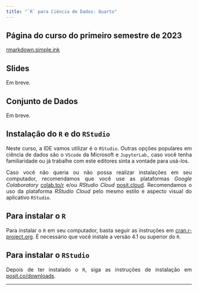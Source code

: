 ```yaml
---
title: "`R` para Ciência de Dados: Quarto"
---
```


<div style="text-align:justify">

## Página do curso do primeiro semestre de 2023

[rmarkdown.simple.ink](https://rmarkdown.simple.ink)

## Slides

Em breve.

## Conjunto de Dados

Em breve.

## Instalação do `R` e do `RStudio`

Neste curso, a IDE vamos utilizar é o `RStudio`. Outras opções populares em ciência de dados são o `VScode` da Microsoft e `JupyterLab,` caso você tenha familiaridade ou já trabalhe com este editores sinta a vontade para usá-los.

Caso você não queria ou não possa realizar instalações em seu computador, recomendamos que você use as plataformas *Google Colaboratory* [colab.to/r](https://colab.to/r) e/ou *RStudio Cloud* [posit.cloud](https://posit.cloud/). Recomendamos o uso da plataforma *RStudio Cloud* pelo mesmo estilo e aspecto visual do aplicativo `RStudio`.

## Para instalar o `R`

Para instalar o `R` em seu computador, basta seguir as instruções em [cran.r-project.org](https://cran.r-project.org/). É necessário que você instale a versão 4.1 ou superior do `R`.

## Para instalar o `RStudio`

Depois de ter instalado o `R`, siga as instruções de instalação em [posit.co/downloads](https://posit.co/downloads/).

</div>

---
